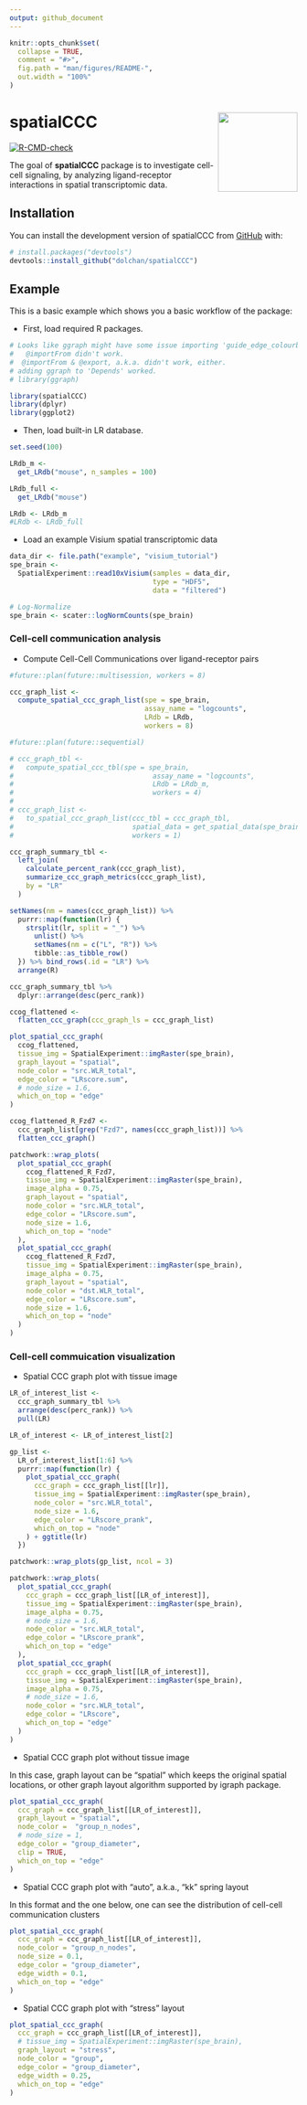 ```yaml
---
output: github_document
---
```


<!-- README.md is generated from README.Rmd. Please edit that file -->

```r
knitr::opts_chunk$set(
  collapse = TRUE,
  comment = "#>",
  fig.path = "man/figures/README-",
  out.width = "100%"
)
```

# spatialCCC <img src="man/figures/logo.png" align="right" height="139"/>

<!-- badges: start -->

[![R-CMD-check](https://github.com/dolchan/spatialCCC/actions/workflows/R-CMD-check.yaml/badge.svg)](https://github.com/dolchan/spatialCCC/actions/workflows/R-CMD-check.yaml)

<!-- badges: end -->

The goal of **spatialCCC** package is to investigate cell-cell signaling, by analyzing ligand-receptor interactions in spatial transcriptomic data.

## Installation

You can install the development version of spatialCCC from [GitHub](https://github.com/) with:

``` r
# install.packages("devtools")
devtools::install_github("dolchan/spatialCCC")
```


## Example

This is a basic example which shows you a basic workflow of the package:

  * First, load required R packages.
```r
# Looks like ggraph might have some issue importing 'guide_edge_colourbar'.
#   @importFrom didn't work.
#  @importFrom & @export, a.k.a. didn't work, either.
# adding ggraph to 'Depends' worked.
# library(ggraph)
```

```r
library(spatialCCC)
library(dplyr)
library(ggplot2)
```

  * Then, load built-in LR database.
```r
set.seed(100)

LRdb_m <- 
  get_LRdb("mouse", n_samples = 100)

LRdb_full <-
  get_LRdb("mouse")

LRdb <- LRdb_m
#LRdb <- LRdb_full
```

  * Load an example Visium spatial transcriptomic data
```r
data_dir <- file.path("example", "visium_tutorial")
spe_brain <-
  SpatialExperiment::read10xVisium(samples = data_dir,
                                   type = "HDF5",
                                   data = "filtered")

# Log-Normalize
spe_brain <- scater::logNormCounts(spe_brain)
```


### Cell-cell communication analysis

  * Compute Cell-Cell Communications over ligand-receptor pairs
```r
#future::plan(future::multisession, workers = 8)

ccc_graph_list <-
  compute_spatial_ccc_graph_list(spe = spe_brain,
                                 assay_name = "logcounts",
                                 LRdb = LRdb,
                                 workers = 8)

#future::plan(future::sequential)
```


```r
# ccc_graph_tbl <-
#   compute_spatial_ccc_tbl(spe = spe_brain,
#                                  assay_name = "logcounts",
#                                  LRdb = LRdb_m, 
#                                  workers = 4)
# 
# ccc_graph_list <-
#   to_spatial_ccc_graph_list(ccc_tbl = ccc_graph_tbl,
#                             spatial_data = get_spatial_data(spe_brain),
#                             workers = 1)  
```



```r
ccc_graph_summary_tbl <-
  left_join(
    calculate_percent_rank(ccc_graph_list),
    summarize_ccc_graph_metrics(ccc_graph_list),
    by = "LR"
  ) 
```


```r
setNames(nm = names(ccc_graph_list)) %>%
  purrr::map(function(lr) {
    strsplit(lr, split = "_") %>% 
      unlist() %>% 
      setNames(nm = c("L", "R")) %>% 
      tibble::as_tibble_row()
  }) %>% bind_rows(.id = "LR") %>%
  arrange(R)
```


```r
ccc_graph_summary_tbl %>%
  dplyr::arrange(desc(perc_rank))
```


```r
ccog_flattened <-
  flatten_ccc_graph(ccc_graph_ls = ccc_graph_list)
```








```r
plot_spatial_ccc_graph(
  ccog_flattened,
  tissue_img = SpatialExperiment::imgRaster(spe_brain),
  graph_layout = "spatial",
  node_color = "src.WLR_total",
  edge_color = "LRscore.sum",
  # node_size = 1.6,
  which_on_top = "edge"
)
```



```r
ccog_flattened_R_Fzd7 <-
  ccc_graph_list[grep("Fzd7", names(ccc_graph_list))] %>%
  flatten_ccc_graph()
```


```r
patchwork::wrap_plots(
  plot_spatial_ccc_graph(
    ccog_flattened_R_Fzd7,
    tissue_img = SpatialExperiment::imgRaster(spe_brain),
    image_alpha = 0.75,
    graph_layout = "spatial",
    node_color = "src.WLR_total",
    edge_color = "LRscore.sum",
    node_size = 1.6,
    which_on_top = "node"
  ),
  plot_spatial_ccc_graph(
    ccog_flattened_R_Fzd7,
    tissue_img = SpatialExperiment::imgRaster(spe_brain),
    image_alpha = 0.75,
    graph_layout = "spatial",
    node_color = "dst.WLR_total",
    edge_color = "LRscore.sum",
    node_size = 1.6,
    which_on_top = "node"
  )
)

```


### Cell-cell commuication visualization

  * Spatial CCC graph plot with tissue image

```r
LR_of_interest_list <- 
  ccc_graph_summary_tbl %>% 
  arrange(desc(perc_rank)) %>% 
  pull(LR) 

LR_of_interest <- LR_of_interest_list[2]
```


```r
gp_list <-
  LR_of_interest_list[1:6] %>%
  purrr::map(function(lr) {
    plot_spatial_ccc_graph(
      ccc_graph = ccc_graph_list[[lr]],
      tissue_img = SpatialExperiment::imgRaster(spe_brain),
      node_color = "src.WLR_total",
      node_size = 1.6,
      edge_color = "LRscore_prank",
      which_on_top = "node"
    ) + ggtitle(lr)
  })
```

```r
patchwork::wrap_plots(gp_list, ncol = 3)
```




```r
patchwork::wrap_plots(
  plot_spatial_ccc_graph(
    ccc_graph = ccc_graph_list[[LR_of_interest]],
    tissue_img = SpatialExperiment::imgRaster(spe_brain),
    image_alpha = 0.75,
    # node_size = 1.6,
    node_color = "src.WLR_total",
    edge_color = "LRscore_prank",
    which_on_top = "edge"
  ),
  plot_spatial_ccc_graph(
    ccc_graph = ccc_graph_list[[LR_of_interest]],
    tissue_img = SpatialExperiment::imgRaster(spe_brain),
    image_alpha = 0.75,
    # node_size = 1.6,
    node_color = "src.WLR_total",
    edge_color = "LRscore",
    which_on_top = "edge"
  )
)
```



  * Spatial CCC graph plot without tissue image
  
In this case, graph layout can be "spatial" which keeps the original spatial locations, 
or other graph layout algorithm supported by igraph package. 


```r
plot_spatial_ccc_graph(
  ccc_graph = ccc_graph_list[[LR_of_interest]],
  graph_layout = "spatial",
  node_color =  "group_n_nodes",
  # node_size = 1,
  edge_color = "group_diameter",
  clip = TRUE,
  which_on_top = "edge"
)
```

  * Spatial CCC graph plot with "auto", a.k.a., "kk" spring layout
  
In this format and the one below,  one can see the distribution of cell-cell 
communication clusters

```r
plot_spatial_ccc_graph(
  ccc_graph = ccc_graph_list[[LR_of_interest]],
  node_color = "group_n_nodes",
  node_size = 0.1,
  edge_color = "group_diameter",
  edge_width = 0.1,
  which_on_top = "edge"
)
```

  * Spatial CCC graph plot with "stress" layout

```r
plot_spatial_ccc_graph(
  ccc_graph = ccc_graph_list[[LR_of_interest]],
  # tissue_img = SpatialExperiment::imgRaster(spe_brain),
  graph_layout = "stress",
  node_color = "group",
  edge_color = "group_diameter",
  edge_width = 0.25,
  which_on_top = "edge"
)
```


